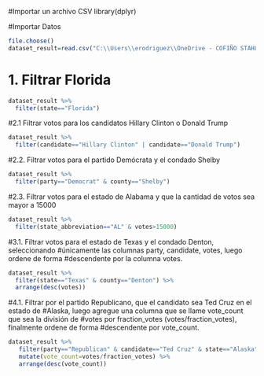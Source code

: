 #Importar un archivo CSV
library(dplyr)

#Importar Datos
```r
file.choose()
dataset_result=read.csv("C:\\Users\\erodriguez\\OneDrive - COFIÑO STAHL Y CIA, S.A\\Documents\\Personal\\Maestira USAC\\Primer Trimestre\\Fundamentos de Programacion y Scripting\\primary_results.csv")
```
# 1. Filtrar Florida

```r
dataset_result %>%
  filter(state=="Florida")
```
#2.1 Filtrar votos para los candidatos Hillary Clinton o Donald Trump

```r
dataset_result %>%
  filter(candidate=="Hillary Clinton" | candidate=="Donald Trump")
```
#2.2. Filtrar votos para el partido Demócrata y el condado Shelby
```r
dataset_result %>%
  filter(party=="Democrat" & county=="Shelby")
```
#2.3. Filtrar votos para el estado de Alabama y que la cantidad de votos sea mayor a 15000

```r
dataset_result %>%
  filter(state_abbreviation=="AL" & votes>15000)
```
#3.1. Filtrar votos para el estado de Texas y el condado Denton, seleccionando
#únicamente las columnas party, candidate, votes, luego ordene de forma
#descendente por la columna votes.

```r
dataset_result %>%
  filter(state=="Texas" & county=="Denton") %>%
  arrange(desc(votes))

```
#4.1. Filtrar por el partido Republicano, que el candidato sea Ted Cruz en el estado de
#Alaska, luego agregue una columna que se llame vote_count que sea la división de
#votes por fraction_votes (votes/fraction_votes), finalmente ordene de forma
#descendente por vote_count.

```r
dataset_result %>%
   filter(party=="Republican" & candidate=="Ted Cruz" & state=="Alaska") %>%
   mutate(vote_count=votes/fraction_votes) %>%
   arrange(desc(vote_count))
```

